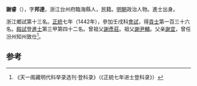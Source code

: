 '''謝睿'''（{{bd|1411年||？}}），字'''邦達'''，浙江台州府臨海縣人，民籍。[[明朝|明朝]]政治人物。進士出身。

浙江鄉試第十三名。[[正统_(年号)|正統]]七年（1442年），參加壬戌科[[會試|會試]]，得[[貢士|貢士]]第一百三十六名。[[殿試|殿試]]登[[進士|進士]]第三甲第四十二名。曾祖父[[謝彥莊|謝彥莊]]。祖父[[謝尹輔|謝尹輔]]。父亲[[謝宜|謝宜]]，曾任汾州知州致仕<ref>《天一阁藏明代科举录选刊·登科录》（《正統七年进士登科录》）</ref>。

==参考==
{{reflist}}
{{明朝人物小作品}}
{{正統七年壬戌科殿試金榜}}